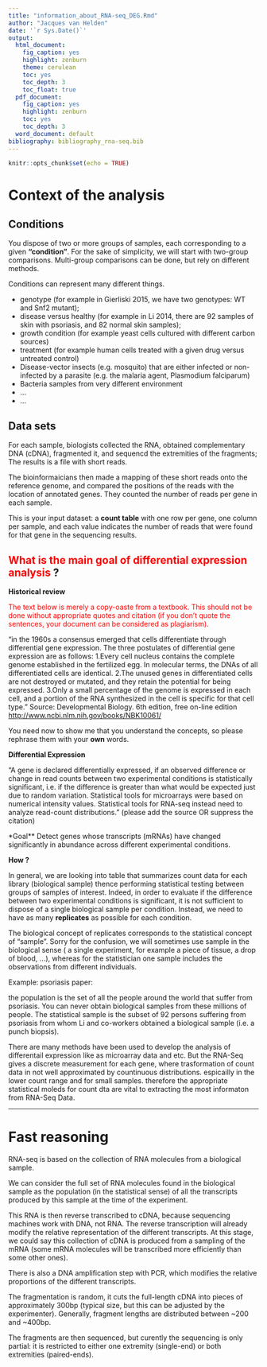 ```yaml
---
title: "information_about_RNA-seq_DEG.Rmd"
author: "Jacques van Helden"
date: '`r Sys.Date()`'
output:
  html_document:
    fig_caption: yes
    highlight: zenburn
    theme: cerulean
    toc: yes
    toc_depth: 3
    toc_float: true
  pdf_document:
    fig_caption: yes
    highlight: zenburn
    toc: yes
    toc_depth: 3
  word_document: default
bibliography: bibliography_rna-seq.bib
---
```


```r
knitr::opts_chunk$set(echo = TRUE)
```


# Context of the analysis


## Conditions

You dispose of two or more groups of samples, each corresponding to a given **"condition"**. For the sake of simplicity, we will start with two-group comparisons. Multi-group comparisons can be done, but rely on different methods.

Conditions can represent many different things. 

- genotype (for example in Gierliski 2015, we have two genotypes: WT and Snf2 mutant);
- disease versus healthy (for example in Li 2014, there are 92 samples of skin with psoriasis, and 82 normal skin samples);
- growth condition (for example yeast cells cultured with different carbon sources)
- treatment (for example human cells treated with a given drug versus untreated control)
- Disease-vector insects (e.g. mosquito) that are either infected or non-infected by a parasite (e.g. the malaria agent, Plasmodium falciparum)
- Bacteria samples from very different environment
- ...
- ...


## Data sets


For each sample, biologists collected the RNA, obtained complementary DNA (cDNA), fragmented it, and sequencd the extremities of the fragments; The results is a file with short reads. 

The bioinformaicians then made a mapping of these short reads onto the reference genome, and compared the positions of the reads with the location of annotated genes. They counted the number of reads per gene in each sample. 


This is your input dataset:  a **count table** with one row per gene, one column per sample, and each value indicates the number of reads that were found for that gene in the sequencing results. 

## <font color="red">What is the main goal of differential expression analysis</font> ?
**Historical review**

<font color="red">The text below is merely a copy-oaste from a textbook. This should not be done without appropriate quotes and citation (if you don't quote the sentences, your document can be considered as plagiarism). </font>

"in the 1960s a consensus emerged  that cells differentiate through differential gene expression. The three postulates of differential gene expression are as follows:
1.Every cell nucleus contains the complete genome established in the fertilized egg. In molecular terms, the DNAs of all differentiated cells are identical.
2.The unused genes in differentiated cells are not destroyed or mutated, and they retain the potential for being expressed.
3.Only a small percentage of the genome is expressed in each cell, and a portion of the RNA synthesized in the cell is specific for that cell type." Source: Developmental Biology. 6th edition, free on-line edition <http://www.ncbi.nlm.nih.gov/books/NBK10061/>

You need now to show me that you understand the concepts, so please rephrase them with your **own** words. 

**Differential Expression ** 

"A gene is declared differentially expressed, if an observed difference or change in read counts between two experimental conditions is statistically significant, i.e. if the difference is greater than what would be expected just due to random
variation.
Statistical tools for microarrays were based on numerical intensity values.
Statistical tools for RNA-seq instead need to analyze read-count distributions." (please add the source OR suppress the citation)



*Goal** Detect genes whose transcripts (mRNAs) have changed significantly in abundance across different experimental conditions.  


**How ?** 

In general, we are looking into table that summarizes count data for each library (biological sample)  thence performing statistical testing between groups of samples of interest. Indeed, in order to evaluate if the difference between two experimental conditions is significant, it is not sufficient to dispose of a single biological sample per condition. Instead, we need to have as many **replicates** as possible for each condition. 


The biological concept of replicates corresponds to the statistical concept of "sample". Sorry for the confusion, we will sometimes use sample in the biological sense ( a single experiment, for example a piece of tissue, a drop of blood, ...), whereas for the statistician one sample includes the observations from different individuals. 

Example: psoriasis paper: 

the population is the set of all the people around the world that suffer from psoriasis. You can never obtain biological samples from these millions of people. The statistical sample is the subset of 92 persons suffering from psoriasis from whom Li and co-workers obtained a biological sample (i.e. a punch biopsis).















There are many methods have been used to develop the analysis of differentail expression like as microarray data and etc. But the RNA-Seq gives a discrete measurement for each gene, where trasformation of count data in not well approximated by countinuous distributions. espicailly in the lower count range and for small samples. therefore the appropriate statistical moleds for count dta are vital to extracting the most informaton from RNA-Seq Data.  


****************************************************************
# Fast reasoning

RNA-seq is based on the collection of RNA molecules from a biological sample.


We can consider the full set of RNA molecules found in the biological sample as the population (in the statistical sense) of all the transcripts produced by this sample at the time of the experiment. 

This RNA is then reverse transcribed to cDNA, because sequencing machines work with DNA, not RNA. The reverse transcription will already modify the relative representation of the different transcripts. At this stage, we could say this collection of cDNA is produced from a sampling of the mRNA (some mRNA molecules will be transcribed more efficiently than some other ones). 

There is also a DNA amplification step with PCR, which modifies the relative proportions of the different transcripts. 

The fragmentation is random, it cuts the full-length cDNA into pieces of approximately 300bp (typical size, but this can be adjusted by the experimenter). Generally, fragment lengths are distributed between ~200 and ~400bp. 

The fragments are then sequenced, but curently the sequencing is only partial: it is restricted to either one extremity (single-end) or both extremities (paired-ends).







